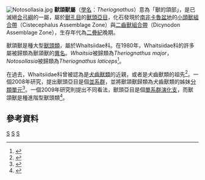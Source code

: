 {{Automatic Taxobox
| taxon = Theriognathus
| authority = [[理查·歐文|Owen]], 1876
| fossil_range = {{fossil_range|259.1|254.14|[[二疊紀|二疊紀]][[吳家坪階|吳家坪階]]}}
| image = Theriognathus.jpg
| type_species = '''''Theriognathus microps''''' 
| type_species_authority = Owen, 1876
| subdivision_ranks = [[種|種]]
| subdivision =
*'''''T. microps''''' <small>Owen, 1876</small>
*'''''T. major''''' <br><small>(Broom, 1920 [原為''Whaitsia major'')</small>
*'''''T. laticeps''''' <br><small>(Broom, 1925 [原為''Notosollasia laticeps])</small>
| synonyms =
*'''''Alopecopsis''''' <small>Broom, 1920</small>
*'''''Aneugomphius''''' <br><small>Broom and Robinson, 1949</small>
*'''''Hyenosaurus''''' <small>Broom, 1935</small>
*'''''Notaelurops''''' <small>Broom, 1936</small>
*'''''Notosollasia''''' <small>Broom, 1925</small>
*'''''Whaitsia''''' <small>Haughton, 1918</small>
}}
[[File:Notosollasia.jpg|thumb]] 
'''獸頜獸屬'''（[[學名|學名]]：''Theriognathus''）意為「獸的頜部」，是已滅絕[[合弓綱|合弓綱]]的一屬，屬於[[獸孔目|獸孔目]]的[[獸頭亞目|獸頭亞目]]，化石發現於[[南非|南非]][[卡魯盆地|卡魯盆地]]的[[小頭獸組合帶|小頭獸組合帶]]（Cistecephalus Assemblage Zone）與[[二齒獸組合帶|二齒獸組合帶]]（Dicynodon Assemblage Zone），生存年代為[[二疊紀|二疊紀]]晚期。

獸頜獸是種大型[[獸頭類|獸頭類]]，屬於Whaitsiidae科。在1980年，Whaitsiidae科的許多屬被歸類為獸頜獸的[[異名|異名]]。''Whaitsia''被歸類為''Theriognathus major''，''Notosollasia''被歸類為''Theriognathus laticeps''<ref name=BAS80>{{cite journal |last=Brink |first=A.S. |year=1980 |title=On the genus ''Theriognathus'' Owen (including ''Whaitsia'', ''Notosollasia'', ''Alopecopsis'', ''Notaelurops'', ''Moschorhynchus'' and ''Aneugomphius'') |journal=Annals of the Geological Survey, Pretoria |volume=14 |pages=1-37}}</ref>。

在過去，Whaitsiidae科曾被認為是[[犬齒獸類|犬齒獸類]]的近親，或者是犬齒獸類的祖先<ref name=KTS72>{{cite journal |last=Kemp |first=T.S. |year=1972 |title=Whaitsiid Therocephalia and the origin of cynodonts |journal=Philosophical Transactions of the Royal Society of London Series B |volume=264 |issue=857 |pages=1-54}}</ref>。一個2008年研究，提出獸頭亞目是個[[並系群|並系群]]，並將獸頜獸歸類為犬齒獸類的姊妹[[分類單元|分類單元]]<ref>{{cite journal|url=http://doi.wiley.com/10.1111/j.1475-4983.2008.00784.x|pages=1011–1024|title=THE OLDEST THEROCEPHALIANS (THERAPSIDA, EUTHERIODONTIA) AND THE EARLY DIVERSIFICATION OF THERAPSIDA|journal=Palaeontology|volume=51|issue=4|date=2008-07-01|issn=1475-4983|language=en|accessdate=2018-04-02|doi=10.1111/j.1475-4983.2008.00784.x|author=FERNANDO ABDALA, BRUCE S. RUBIDGE, JURI van den HEEVER}}</ref>。一個2009年研究則提出不同看法，獸頭亞目是個[[單系群|單系群]][[演化支|演化支]]，而獸頜獸是種進階型獸頭類<ref name=HA09>{{cite journal |last=Huttenlocker |first=A. |year=2009 |title=An investigation into the cladistic relationships and monophyly of therocephalian therapsids (Amniota: Synapsida) |journal=Zoological Journal of the Linnean Society |volume=157 |issue=4 |pages=865–891 |doi=10.1111/j.1096-3642.2009.00538.x}}</ref>。

==參考資料==
{{reflist}}
{{獸頭亞目|Eu.}}
{{Taxonbar}}
[[Category:獸頭亞目|S]]
[[Category:二疊紀合弓類|S]]
[[Category:_1876年描述的分类群|S]]